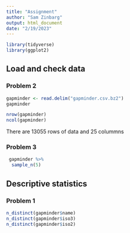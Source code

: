 ```yaml
---
title: "Assignment"
author: "Sam Zinbarg"
output: html_document
date: "2/19/2023"
---
```


```r
library(tidyverse)
library(ggplot2)
```
## Load and check data

### Problem 2
``` r
gapminder <- read.delim("gapminder.csv.bz2")
gapminder

nrow(gapminder)
ncol(gapminder)
```
There are 13055 rows of data and 25 colummns

### Problem 3
``` r
 gapminder %>% 
  sample_n(5)
```

## Descriptive statistics

### Problem 1
``` r
n_distinct(gapminder$name)
n_distinct(gapminder$iso3)
n_distinct(gapminder$iso2)
```
